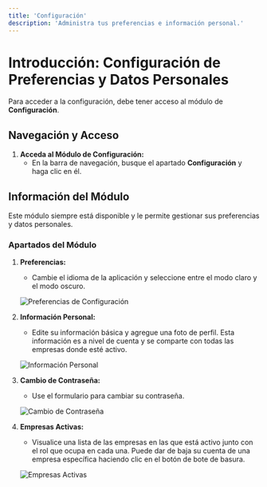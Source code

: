 ```yaml
---
title: 'Configuración'
description: 'Administra tus preferencias e información personal.'
---
```


# Introducción: Configuración de Preferencias y Datos Personales

Para acceder a la configuración, debe tener acceso al módulo de **Configuración**.

## Navegación y Acceso

1. **Acceda al Módulo de Configuración:**
   - En la barra de navegación, busque el apartado **Configuración** y haga clic en él.

## Información del Módulo

Este módulo siempre está disponible y le permite gestionar sus preferencias y datos personales.

### Apartados del Módulo

1. **Preferencias:**
   - Cambie el idioma de la aplicación y seleccione entre el modo claro y el modo oscuro.

   <img
     className="block"
     src="/images/settings-preferences-es.png"
     alt="Preferencias de Configuración"
   />

2. **Información Personal:**
   - Edite su información básica y agregue una foto de perfil. Esta información es a nivel de cuenta y se comparte con todas las empresas donde esté activo.

   <img
     className="block"
     src="/images/settings-information-es.png"
     alt="Información Personal"
   />

3. **Cambio de Contraseña:**
   - Use el formulario para cambiar su contraseña.

   <img
     className="block"
     src="/images/settings-password-es.png"
     alt="Cambio de Contraseña"
   />

4. **Empresas Activas:**
   - Visualice una lista de las empresas en las que está activo junto con el rol que ocupa en cada una. Puede dar de baja su cuenta de una empresa específica haciendo clic en el botón de bote de basura.

   <img
     className="block"
     src="/images/settings-companies-es.png"
     alt="Empresas Activas"
   />
